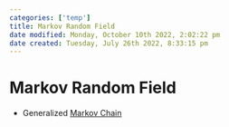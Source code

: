 ```yaml
---
categories: ['temp']
title: Markov Random Field
date modified: Monday, October 10th 2022, 2:02:22 pm
date created: Tuesday, July 26th 2022, 8:33:15 pm
---
```


# Markov Random Field
- Generalized [Markov Chain](Markov%20Chain.qmd)



